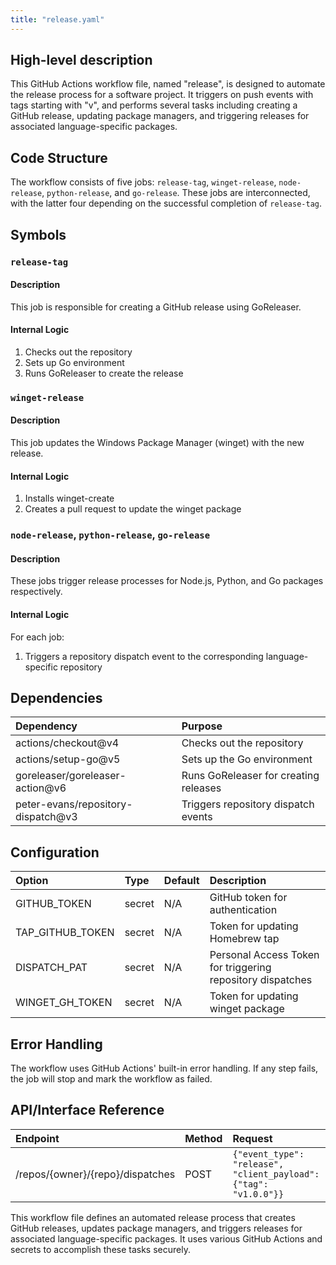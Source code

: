 ```yaml
---
title: "release.yaml"
---
```


## High-level description
This GitHub Actions workflow file, named "release", is designed to automate the release process for a software project. It triggers on push events with tags starting with "v", and performs several tasks including creating a GitHub release, updating package managers, and triggering releases for associated language-specific packages.

## Code Structure
The workflow consists of five jobs: `release-tag`, `winget-release`, `node-release`, `python-release`, and `go-release`. These jobs are interconnected, with the latter four depending on the successful completion of `release-tag`.

## Symbols

### `release-tag`
#### Description
This job is responsible for creating a GitHub release using GoReleaser.

#### Internal Logic
1. Checks out the repository
2. Sets up Go environment
3. Runs GoReleaser to create the release

### `winget-release`
#### Description
This job updates the Windows Package Manager (winget) with the new release.

#### Internal Logic
1. Installs winget-create
2. Creates a pull request to update the winget package

### `node-release`, `python-release`, `go-release`
#### Description
These jobs trigger release processes for Node.js, Python, and Go packages respectively.

#### Internal Logic
For each job:
1. Triggers a repository dispatch event to the corresponding language-specific repository

## Dependencies
| Dependency | Purpose |
|:-----------|:--------|
| actions/checkout@v4 | Checks out the repository |
| actions/setup-go@v5 | Sets up the Go environment |
| goreleaser/goreleaser-action@v6 | Runs GoReleaser for creating releases |
| peter-evans/repository-dispatch@v3 | Triggers repository dispatch events |

## Configuration
| Option | Type | Default | Description |
|:-------|:-----|:--------|:------------|
| GITHUB_TOKEN | secret | N/A | GitHub token for authentication |
| TAP_GITHUB_TOKEN | secret | N/A | Token for updating Homebrew tap |
| DISPATCH_PAT | secret | N/A | Personal Access Token for triggering repository dispatches |
| WINGET_GH_TOKEN | secret | N/A | Token for updating winget package |

## Error Handling
The workflow uses GitHub Actions' built-in error handling. If any step fails, the job will stop and mark the workflow as failed.

## API/Interface Reference
| Endpoint | Method | Request | Response | Description |
|:---------|:-------|:--------|:---------|:------------|
| /repos/{owner}/{repo}/dispatches | POST | `{"event_type": "release", "client_payload": {"tag": "v1.0.0"}}` | 204 No Content | Triggers a repository dispatch event |

This workflow file defines an automated release process that creates GitHub releases, updates package managers, and triggers releases for associated language-specific packages. It uses various GitHub Actions and secrets to accomplish these tasks securely.